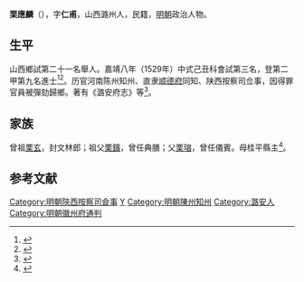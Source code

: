 {{明清人物信息框
| 姓名 = 栗應麟
| 原名 =
| 圖片名稱= 
| 圖片大小 =
| 圖片說明 = 
| 最高職務 =
| 國家 = 大明 
| 爵位 =
| 籍貫 = 山西潞州
| 族裔 = 
| 字號 = 
| 諡號 =
| 出生日期 = 生年不詳
| 出生地點 = <!---山西潞州--->
| 逝世日期 = 卒年不詳 
| 逝世地點 =
| 墓葬 =
| 配偶 = 
| 親屬 = 
| 出身 =
* 嘉靖八年己丑科進士出身
| 經歷 =
| 著作 =  
}}
'''栗應麟'''（{{bd|？||？|catIdx=}}），字'''仁甫'''，山西潞州人，民籍，[[明朝|明朝]]政治人物。

== 生平 ==
山西鄉試第二十一名舉人。嘉靖八年（1529年）中式己丑科會試第三名，登第二甲第九名進士<ref>{{Cite book|title=《皇明贡举考》卷五|last=（明）[[张朝瑞|张朝瑞]]|first=|publisher=《续修四库全书》史部第828册|year=|isbn=|location=|pages=}}</ref><ref>{{Cite book|title=贡举志五种 上|last=鲁小俊，江俊伟著|first=|publisher=武汉：武汉大学出版社|year=2009|isbn=978-7-307-07043-1|location=|pages=}}</ref>。历官河南陈州知州、直隶[[顺德府|顺德府]]同知、陕西按察司佥事，因得罪官員被彈劾歸鄉。著有《潞安府志》等<ref>{{cite news|title=长治县进士名录|url=http://www.dfz.changzhi.gov.cn/960rn.jsp?urltype=news.NewsContentUrl&wbnewsid=232149&wbtreeid=21514|accessdate=2013-08-11|newspaper=长治市情网|deadurl=yes|archiveurl=https://web.archive.org/web/20130819030251/http://www.dfz.changzhi.gov.cn/960rn.jsp?urltype=news.NewsContentUrl&wbnewsid=232149&wbtreeid=21514|archivedate=2013年8月19日|df=}}</ref>。

== 家族 ==
曾祖[[栗玄|栗玄]]，封文林郎；祖父[[栗鑌|栗鑌]]，曾任典膳；父[[栗瑢|栗瑢]]，曾任儀賓。母桂平縣主<ref>{{Cite book|title=天一阁藏明代科举录选刊 登科录 点校本|last=龚延明主编|first=|publisher=宁波出版社|year=2016|isbn=978-7-5526-2320-8|location=宁波|pages=|quote=《天一閣藏明代科舉錄選刊.登科錄》之《嘉靖八年己丑科進士登科錄》}}</ref>。

==参考文献==
{{reflist}}
{{start box}}
{{s-off}}
{{s-before|[[劉熇|劉熇]]}}
{{s-title|明朝徽州府通判|1539年－1540年}}
{{s-after|[[黃公梅|黃公梅]]}}
{{end box}}
{{嘉靖八年己丑科殿試金榜}}
{{DEFAULTSORT:Li栗}}
[[Category:明朝陝西按察司僉事|Category:明朝陝西按察司僉事]]
[[Category:栗姓|Y]]
[[Category:明朝陳州知州|Category:明朝陳州知州]]
[[Category:潞安人|Category:潞安人]]
[[Category:明朝徽州府通判|Category:明朝徽州府通判]]